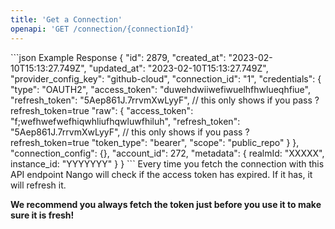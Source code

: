 ```yaml
---
title: 'Get a Connection'
openapi: 'GET /connection/{connectionId}'
---
```


<ResponseExample>
  ```json Example Response
{
    "id": 2879,
    "created_at": "2023-02-10T15:13:27.749Z",
    "updated_at": "2023-02-10T15:13:27.749Z",
    "provider_config_key": "github-cloud",
    "connection_id": "1",
    "credentials": {
        "type": "OAUTH2",
        "access_token": "duwehdwiiwefiwuelhfhwlueqhfiue",
        "refresh_token": "5Aep861J.7rrvmXwLyyF", // this only shows if you pass ?refresh_token=true
        "raw": {
            "access_token": "f;wefhwefwefhiqwhliufhqwluwfhiluh",
            "refresh_token": "5Aep861J.7rrvmXwLyyF", // this only shows if you pass ?refresh_token=true
            "token_type": "bearer",
            "scope": "public_repo"
        }
    },
    "connection_config": {},
    "account_id": 272,
    "metadata": {
        realmId: "XXXXX",
        instance_id: "YYYYYYY"
    }
}
  ```
</ResponseExample>

<Tip>
Every time you fetch the connection with this API endpoint Nango will check if the access token has expired. If it has, it will refresh it.

**We recommend you always fetch the token just before you use it to make sure it is fresh!**

</Tip>
